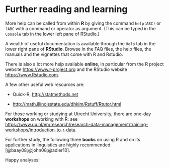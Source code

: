 # Further reading and learning {#sec:furtherreading}

More help can be called from within **R** by giving the command
`help(ABC)` or `?ABC` with a
command or operator as argument. 
(This can be typed in the `Console` tab in the lower left pane of RStudio.)

A wealth of useful documentation is available through the `Help` tab
in the lower right pane of **RStudio**. Browse in the FAQ files, the help files, the
manuals and the vignettes that come with R and Rstudio. 

There is also a lot more help available **online**, in particular
from the R project website <https://www.r-project.org>
and the RStudio website <https://www.Rstudio.com>.

A few other useful web resources are:

-   Quick-R, <http://statmethods.net>

-   <http://math.illinoisstate.edu/dhkim/Rstuff/Rtutor.html>

For those working or studying at Utrecht University, 
there are one-day **workshops** on working with R: see 
<https://www.uu.nl/en/research/research-data-management/training-workshops/introduction-to-r-data>.

For further study, the following three **books** on using R and on its
applications in linguistics are highly recommended: 
[@baay08;@john08;@adler10].

Happy analyses!
